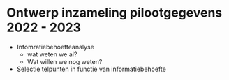 # Ontwerp inzameling pilootgegevens 2022 - 2023 {#pilootgegevens}

-   Infomratiebehoefteanalyse
    -   wat weten we al?
    -   Wat willen we nog weten?
-   Selectie telpunten in functie van informatiebehoefte
